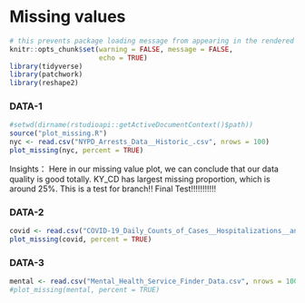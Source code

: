 # Missing values
```r
# this prevents package loading message from appearing in the rendered version of your problem set
knitr::opts_chunk$set(warning = FALSE, message = FALSE,
                      echo = TRUE)
library(tidyverse)
library(patchwork)
library(reshape2)

```

### DATA-1
```r
#setwd(dirname(rstudioapi::getActiveDocumentContext()$path))
source("plot_missing.R")
nyc <- read.csv("NYPD_Arrests_Data__Historic_.csv", nrows = 100)
plot_missing(nyc, percent = TRUE)
```

Insights：
Here in our missing value plot, we can conclude that our data quality is good totally. KY_CD has largest missing proportion, which is around 25%.
This is a test for branch!!
Final Test!!!!!!!!!!!

### DATA-2
```r
covid <- read.csv("COVID-19_Daily_Counts_of_Cases__Hospitalizations__and_Deaths.csv", nrows = 100)
plot_missing(covid, percent = TRUE)
```

### DATA-3
```r
mental <- read.csv("Mental_Health_Service_Finder_Data.csv", nrows = 100)
#plot_missing(mental, percent = TRUE)
```